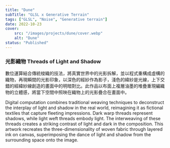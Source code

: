 ```yaml
---
title: "Dune"
subTitle: "GLSL x Generative Terrain"
tags: ["GLSL", "Noise", "Generative terrain"]
date: 2022-10-23
cover: 
    src: "/images/projects/dune/cover.webp"
    alt: "Dune"
status: "Published"
---
```





### 光影織物 Threads of Light and Shadow


數位運算結合傳統梭織的技法，將真實世界中的光影拆解，並以程式重構成虛構的織物，再現瞬間的光影印象，以深色的經紗作為影子，淺色的緯紗是光線，上下交錯的經緯紗線創造的畫面中的明暗對比。此作品以布面上複層油墨的堆疊重現編織物的立體感，將當下空間中照映在織物上的光影疊合在畫面中。

Digital computation combines traditional weaving techniques to deconstruct the interplay of light and shadow in the real world, reimagining it as fictional textiles that capture fleeting impressions. Dark warp threads represent shadows, while light weft threads embody light. The interweaving of these threads creates a striking contrast of light and dark in the composition. This artwork recreates the three-dimensionality of woven fabric through layered ink on canvas, superimposing the dance of light and shadow from the surrounding space onto the image.
